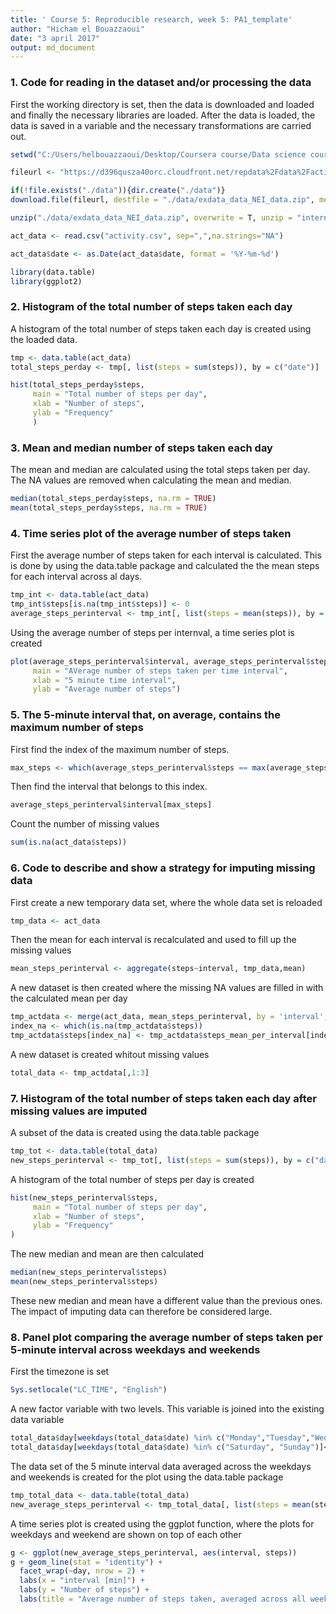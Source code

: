 ---
title: ' Course 5: Reproducible research, week 5: PA1_template'
author: "Hicham el Bouazzaoui"
date: "3 april 2017"
output: md_document
---

### 1. Code for reading in the dataset and/or processing the data

First the working directory is set, then the data is downloaded and loaded and finally the necessary libraries are loaded. 
After the data is loaded, the data is saved in a variable and the necessary transformations are carried out. 
```{r}
setwd("C:/Users/helbouazzaoui/Desktop/Coursera course/Data science course/Course 5 Reproducible Research/Week 2")

fileurl <- "https://d396qusza40orc.cloudfront.net/repdata%2Fdata%2Factivity.zip"

if(!file.exists("./data")){dir.create("./data")}
download.file(fileurl, destfile = "./data/exdata_data_NEI_data.zip", method = "curl")

unzip("./data/exdata_data_NEI_data.zip", overwrite = T, unzip = "internal")

act_data <- read.csv("activity.csv", sep=",",na.strings="NA")

act_data$date <- as.Date(act_data$date, format = '%Y-%m-%d')

library(data.table)
library(ggplot2)

```

### 2. Histogram of the total number of steps taken each day

A histogram of the total number of steps taken each day is created using the loaded data. 

```{r fig.height= 6, fig.width=5}
tmp <- data.table(act_data)
total_steps_perday <- tmp[, list(steps = sum(steps)), by = c("date")]

hist(total_steps_perday$steps,
     main = "Total number of steps per day",
     xlab = "Number of steps", 
     ylab = "Frequency"
     )
```

### 3. Mean and median number of steps taken each day

The mean and median are calculated using the total steps taken per day. The NA values are removed when calculating the mean and median.

```{r, echo=TRUE}
median(total_steps_perday$steps, na.rm = TRUE)
mean(total_steps_perday$steps, na.rm = TRUE)
```

### 4. Time series plot of the average number of steps taken

First the average number of steps taken for each interval is calculated. This is done by using the data.table package and calculated the the mean steps for each interval across al days. 

```{r, echo= TRUE}
tmp_int <- data.table(act_data)
tmp_int$steps[is.na(tmp_int$steps)] <- 0
average_steps_perinterval <- tmp_int[, list(steps = mean(steps)), by = c("interval")]
```

Using the average number of steps per internval, a time series plot is created
```{r, echo= TRUE, fig.height= 6, fig.width=5}
plot(average_steps_perinterval$interval, average_steps_perinterval$steps, type = "l",
     main = "AVerage number of steps taken per time interval",
     xlab = "5 minute time interval", 
     ylab = "Average number of steps")
```     

### 5. The 5-minute interval that, on average, contains the maximum number of steps

First find the index of the maximum number of steps.

```{r, echo= TRUE}
max_steps <- which(average_steps_perinterval$steps == max(average_steps_perinterval$steps))
```

Then find the interval that belongs to this index.

```{r, echo= TRUE}
average_steps_perinterval$interval[max_steps]
```

Count the number of missing values
```{r, echo = TRUE}
sum(is.na(act_data$steps))
```

### 6. Code to describe and show a strategy for imputing missing data

First create a new temporary data set, where the whole data set is reloaded

```{r, echo= TRUE}
tmp_data <- act_data
```

Then the mean for each interval is recalculated and used to fill up the missing values

```{r, echo = TRUE}
mean_steps_perinterval <- aggregate(steps~interval, tmp_data,mean)
```

A new dataset is then created where the missing NA values are filled in with the calculated mean per day
```{r, echo = TRUE}
tmp_actdata <- merge(act_data, mean_steps_perinterval, by = 'interval', suffixes = c("","_mean_per_interval"))
index_na <- which(is.na(tmp_actdata$steps))
tmp_actdata$steps[index_na] <- tmp_actdata$steps_mean_per_interval[index_na]
```

A new dataset is created whitout missing values
```{r, echo = TRUE}
total_data <- tmp_actdata[,1:3]
```

### 7. Histogram of the total number of steps taken each day after missing values are imputed
A subset of the data is created using the data.table package
```{r, echo = TRUE}
tmp_tot <- data.table(total_data)
new_steps_perinterval <- tmp_tot[, list(steps = sum(steps)), by = c("date")]
```

A histogram of the total number of steps per day is created
```{r, echo = TRUE, fig.height= 6, fig.width=5}
hist(new_steps_perinterval$steps,
     main = "Total number of steps per day",
     xlab = "Number of steps", 
     ylab = "Frequency"
)
```

The new median and mean are then calculated
```{r, echo = TRUE}
median(new_steps_perinterval$steps)
mean(new_steps_perinterval$steps)
```
These new median and mean have a different value than the previous ones. The impact of imputing data can therefore be considered large.

### 8. Panel plot comparing the average number of steps taken per 5-minute interval across weekdays and weekends

First the timezone is set
```{r, echo = TRUE}
Sys.setlocale("LC_TIME", "English") 
```

A new factor variable with two levels. This variable is joined into the existing data variable
```{r, echo = TRUE}
total_data$day[weekdays(total_data$date) %in% c("Monday","Tuesday","Wednesday","Thursday","Friday")]<-"weekday"
total_data$day[weekdays(total_data$date) %in% c("Saturday", "Sunday")]<-"weekend"
```

The data set of the 5 minute interval data averaged across the weekdays and weekends is created for the plot using the data.table package
```{r, echo = TRUE}
tmp_total_data <- data.table(total_data)
new_average_steps_perinterval <- tmp_total_data[, list(steps = mean(steps)), by = c("day","interval")]
```

A time series plot is created using the ggplot function, where the plots for weekdays and weekend are shown on top of each other
```{r, echo = TRUE, fig.height= 6, fig.width=5}
g <- ggplot(new_average_steps_perinterval, aes(interval, steps)) 
g + geom_line(stat = "identity") +
  facet_wrap(~day, nrow = 2) +
  labs(x = "interval [min]") + 
  labs(y = "Number of steps") + 
  labs(title = "Average number of steps taken, averaged across all weekday days and weekend days" )
```


  




